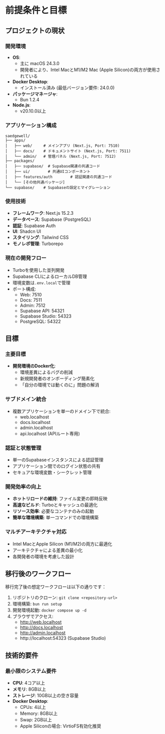 # 前提条件と目標

## プロジェクトの現状

### 開発環境
- **OS**:
  - 主に macOS 24.3.0
  - 開発者により、Intel MacとM1/M2 Mac (Apple Silicon)の両方が使用されている
- **Docker Desktop**:
  - インストール済み (最低バージョン要件: 24.0.0)
- **パッケージマネージャ**:
  - Bun 1.2.4
- **Node.js**:
  - v20.10.0以上

### アプリケーション構成
```
saedgewell/
├── apps/
│   ├── web/     # メインアプリ (Next.js, Port: 7510)
│   ├── docs/    # ドキュメントサイト (Next.js, Port: 7511)
│   └── admin/   # 管理パネル (Next.js, Port: 7512)
├── packages/
│   ├── supabase/  # Supabase関連の共通コード
│   ├── ui/        # 共通UIコンポーネント
│   ├── features/auth        # 認証関連の共通コード
│   └── [その他共通パッケージ]
└── supabase/    # Supabaseの設定とマイグレーション
```

### 使用技術
- **フレームワーク**: Next.js 15.2.3
- **データベース**: Supabase (PostgreSQL)
- **認証**: Supabase Auth
- **UI**: Shadcn UI
- **スタイリング**: Tailwind CSS
- **モノレポ管理**: Turborepo

### 現在の開発フロー
- Turboを使用した並列開発
- Supabase CLIによるローカルDB管理
- 環境変数は`.env.local`で管理
- ポート構成:
  - Web: 7510
  - Docs: 7511
  - Admin: 7512
  - Supabase API: 54321
  - Supabase Studio: 54323
  - PostgreSQL: 54322

## 目標

### 主要目標
- **開発環境のDocker化**:
  - 環境差異によるバグの削減
  - 新規開発者のオンボーディング簡素化
  - 「自分の環境では動くのに」問題の解消

### サブドメイン統合
- 複数アプリケーションを単一のドメイン下で統合:
  - web.localhost
  - docs.localhost
  - admin.localhost
  - api.localhost (APIルート専用)

### 認証と状態管理
- 単一のSupabaseインスタンスによる認証管理
- アプリケーション間でのログイン状態の共有
- セキュアな環境変数・シークレット管理

### 開発効率の向上
- **ホットリロードの維持**: ファイル変更の即時反映
- **高速なビルド**: Turboとキャッシュの最適化
- **リソース効率**: 必要なコンテナのみの起動
- **簡単な環境構築**: 単一コマンドでの環境構築

### マルチアーキテクチャ対応
- Intel MacとApple Silicon (M1/M2)の両方に最適化
- アーキテクチャによる差異の最小化
- 各開発者の環境を考慮した設計

## 移行後のワークフロー

移行完了後の想定ワークフローは以下の通りです：

1. リポジトリのクローン: `git clone <repository-url>`
2. 環境構築: `bun run setup`
3. 開発環境起動: `docker compose up -d`
4. ブラウザでアクセス:
   - http://web.localhost
   - http://docs.localhost
   - http://admin.localhost
   - http://localhost:54323 (Supabase Studio)

## 技術的要件

### 最小限のシステム要件
- **CPU**: 4コア以上
- **メモリ**: 8GB以上
- **ストレージ**: 10GB以上の空き容量
- **Docker Desktop**:
  - CPUs: 4以上
  - Memory: 8GB以上
  - Swap: 2GB以上
  - Apple Siliconの場合: VirtioFS有効化推奨 